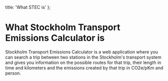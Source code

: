   title: 'What STEC is'
};

# What Stockholm Transport Emissions Calculator is

Stockholm Transport Emissions Calculator is a web application where you can search a trip between two stations in the Stockholm's transport system and gives you information on the possible routes for that trip, their length in time and kilometers and the emissions created by that trip in CO2e/pKm and person.
